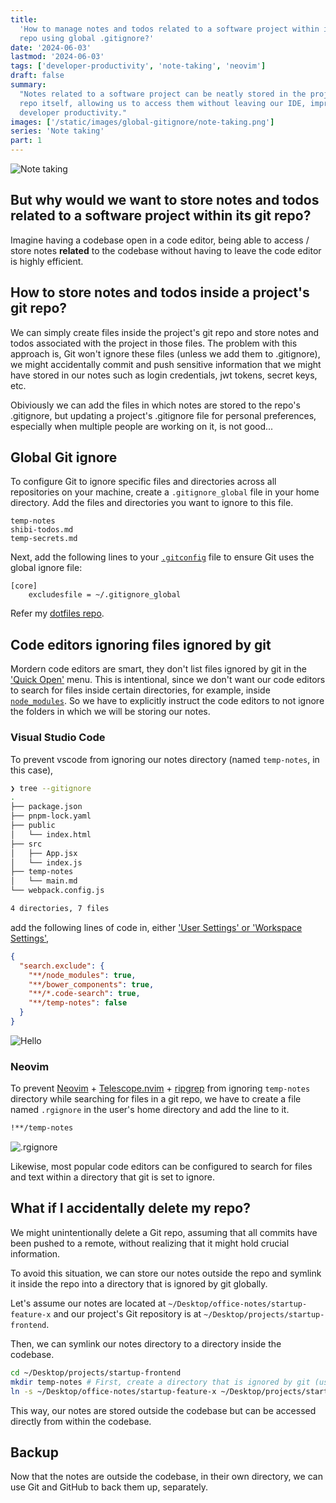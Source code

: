 ```yaml
---
title:
  'How to manage notes and todos related to a software project within its git
  repo using global .gitignore?'
date: '2024-06-03'
lastmod: '2024-06-03'
tags: ['developer-productivity', 'note-taking', 'neovim']
draft: false
summary:
  "Notes related to a software project can be neatly stored in the project's
  repo itself, allowing us to access them without leaving our IDE, improving
  developer productivity."
images: ['/static/images/global-gitignore/note-taking.png']
series: 'Note taking'
part: 1
---
```


![Note taking](/static/images/blogs/global-gitignore/note-taking.jpg)

## But why would we want to store notes and todos related to a software project within its git repo?

Imagine having a codebase open in a code editor, being able to access / store
notes **related** to the codebase without having to leave the code editor is
highly efficient.

## How to store notes and todos inside a project's git repo?

We can simply create files inside the project's git repo and store notes and
todos associated with the project in those files. The problem with this approach
is, Git won't ignore these files (unless we add them to .gitignore), we might
accidentally commit and push sensitive information that we might have stored in
our notes such as login credentials, jwt tokens, secret keys, etc.

Obiviously we can add the files in which notes are stored to the repo's
.gitignore, but updating a project's .gitignore file for personal preferences,
especially when multiple people are working on it, is not good...

## Global Git ignore

To configure Git to ignore specific files and directories across all
repositories on your machine, create a `.gitignore_global` file in your home
directory. Add the files and directories you want to ignore to this file.

```config
temp-notes
shibi-todos.md
temp-secrets.md
```

Next, add the following lines to your
[`.gitconfig`](https://git-scm.com/book/en/v2/Getting-Started-First-Time-Git-Setup)
file to ensure Git uses the global ignore file:

```config
[core]
    excludesfile = ~/.gitignore_global
```

Refer my
[dotfiles repo](https://github.com/shibisuriya/.dotfiles/tree/main/git).

## Code editors ignoring files ignored by git

Mordern code editors are smart, they don't list files ignored by git in the
['Quick Open'](https://code.visualstudio.com/docs/editor/editingevolved) menu.
This is intentional, since we don't want our code editors to search for files
inside certain directories, for example, inside
[`node_modules`](https://docs.npmjs.com/about-packages-and-modules). So we have
to explicitly instruct the code editors to not ignore the folders in which we
will be storing our notes.

### Visual Studio Code

To prevent vscode from ignoring our notes directory (named `temp-notes`, in this
case),

```zsh
❯ tree --gitignore
.
├── package.json
├── pnpm-lock.yaml
├── public
│   └── index.html
├── src
│   ├── App.jsx
│   └── index.js
├── temp-notes
│   └── main.md
└── webpack.config.js

4 directories, 7 files
```

add the following lines of code in, either
['User Settings' or 'Workspace Settings'](https://code.visualstudio.com/docs/getstarted/settings),

```json
{
  "search.exclude": {
    "**/node_modules": true,
    "**/bower_components": true,
    "**/*.code-search": true,
    "**/temp-notes": false
  }
}
```

![Hello](/static/images/blogs/global-gitignore/vscode-search.png)

### Neovim

To prevent [Neovim](https://github.com/neovim/neovim) +
[Telescope.nvim](https://github.com/nvim-telescope/telescope.nvim) +
[ripgrep](https://github.com/BurntSushi/ripgrep) from ignoring `temp-notes`
directory while searching for files in a git repo, we have to create a file
named `.rgignore` in the user's home directory and add the line to it.

```bash
!**/temp-notes
```

![.rgignore](/static/images/blogs/global-gitignore/telescope-ripgrep-neovim.png)

Likewise, most popular code editors can be configured to search for files and
text within a directory that git is set to ignore.

## What if I accidentally delete my repo?

We might unintentionally delete a Git repo, assuming that all commits have been
pushed to a remote, without realizing that it might hold crucial information.

To avoid this situation, we can store our notes outside the repo and symlink it
inside the repo into a directory that is ignored by git globally.

Let's assume our notes are located at `~/Desktop/office-notes/startup-feature-x`
and our project's Git repository is at `~/Desktop/projects/startup-frontend`.

Then, we can symlink our notes directory to a directory inside the codebase.

```bash
cd ~/Desktop/projects/startup-frontend
mkdir temp-notes # First, create a directory that is ignored by git (using .gitignore_global).
ln -s ~/Desktop/office-notes/startup-feature-x ~/Desktop/projects/startup-frontend/temp-notes/
```

This way, our notes are stored outside the codebase but can be accessed directly
from within the codebase.

## Backup

Now that the notes are outside the codebase, in their own directory, we can use
Git and GitHub to back them up, separately.
